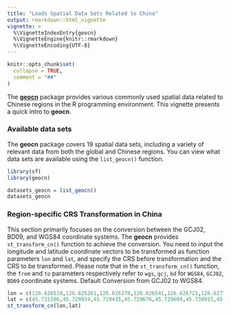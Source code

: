 ```yaml
---
title: "Loads Spatial Data Sets Related to China"
output: rmarkdown::html_vignette
vignette: >
  %\VignetteIndexEntry{geocn}
  %\VignetteEngine{knitr::rmarkdown}
  %\VignetteEncoding{UTF-8}
---
```


```r
knitr::opts_chunk$set(
  collapse = TRUE,
  comment = "##"
)
```

The [**geocn**](https://github.com/SpatLyu/geocn) package provides various commonly used spatial data related to Chinese regions in the R programming environment. This vignette presents a quick intro to **geocn**.

### Available data sets

The **geocn** package covers 19 spatial data sets, including a variety of relevant data from both the global and Chinese regions. You can view what data sets are available using the `list_geocn()` function.

```r
library(sf)
library(geocn)

datasets_geocn = list_geocn()
datasets_geocn
```

### Region-specific CRS Transformation in China

This section primarily focuses on the conversion between the GCJ02, BD09, and WGS84 coordinate systems. The **geocn** provides `st_transform_cn()` function to achieve the conversion. You need to input the longitude and latitude coordinate vectors to be transformed as function parameters `lon` and `lat`, and specify the CRS before transformation and the CRS to be transformed. Please note that in the `st_transform_cn()` function, the `from` and `to` parameters respectively refer to `wgs`, `gcj`, `bd` for `WGS84`, `GCJ02`, `BD09` coordinate systems. Default Conversion from GCJ02 to WGS84.

```r
lon = c(126.626510,126.625261,126.626378,126.626541,126.626721,126.627732,126.626510)
lat = c(45.731596,45.729834,45.729435,45.729676,45.729604,45.730915,45.731596)
st_transform_cn(lon,lat)
```

